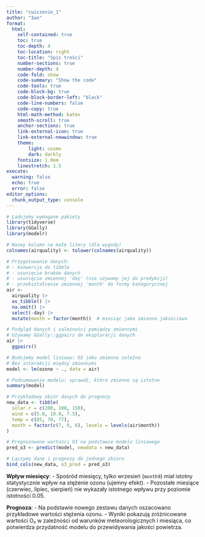 ```yaml
---
title: "cwiczenie_1"
author: "Iwo"
format: 
  html:
    self-contained: true
    toc: true
    toc-depth: 4
    toc-location: right
    toc-title: "Spis treści"
    number-sections: true
    number-depth: 4
    code-fold: show
    code-summary: "Show the code"
    code-tools: true
    code-block-bg: true
    code-block-border-left: "black"
    code-line-numbers: false
    code-copy: true
    html-math-method: katex
    smooth-scroll: true
    anchor-sections: true
    link-external-icon: true
    link-external-newwindow: true
    theme:
        light: cosmo
        dark: darkly
    fontsize: 1.0em
    linestretch: 1.5
execute:
  warning: false
  echo: true
  error: false
editor_options: 
  chunk_output_type: console
---
```


```r
# Ładujemy wymagane pakiety
library(tidyverse)
library(GGally)
library(modelr)

# Nazwy kolumn na małe litery (dla wygody)
colnames(airquality) <- tolower(colnames(airquality))

# Przygotowanie danych:
# - konwersja do tibble
# - usunięcie braków danych
# - usunięcie zmiennej 'day' (nie używamy jej do predykcji)
# - przekształcenie zmiennej 'month' do formy kategorycznej
air <- 
  airquality |>
  as_tibble() |> 
  na.omit() |> 
  select(-day) |> 
  mutate(month = factor(month))  # miesiąc jako zmienna jakościowa

# Podgląd danych i zależności pomiędzy zmiennymi
# Używamy GGally::ggpairs do eksploracji danych
air |> 
  ggpairs()
```


```r
# Budujemy model liniowy: O3 jako zmienna zależna
# Bez interakcji między zmiennymi
model <- lm(ozone ~ ., data = air)

# Podsumowanie modelu: sprawdź, które zmienne są istotne
summary(model)
```

```r
# Przykładowy zbiór danych do prognozy
new_data <- tibble(
  solar.r = c(200, 100, 150),
  wind = c(5.0, 10.0, 7.5),
  temp = c(85, 70, 77),
  month = factor(c(7, 9, 6), levels = levels(air$month))
)

# Prognozowane wartości O3 na podstawie modelu liniowego
pred_o3 <- predict(model, newdata = new_data)

# Łączymy dane i prognozy do jednego zbioru
bind_cols(new_data, o3_pred = pred_o3)
```

**Wpływ miesięcy**:
   - Spośród miesięcy, tylko wrzesień (`month9`) miał istotny statystycznie wpływ na stężenie ozonu (ujemny efekt).
   - Pozostałe miesiące (czerwiec, lipiec, sierpień) nie wykazały istotnego wpływu przy poziomie istotności 0.05.

**Prognoza**:
   - Na podstawie nowego zestawu danych oszacowano przykładowe wartości stężenia ozonu.
   - Wyniki pokazują zróżnicowane wartości O₃ w zależności od warunków meteorologicznych i miesiąca, co potwierdza przydatność modelu do przewidywania jakości powietrza.



